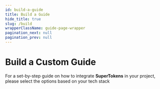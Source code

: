 ```yaml
---
id: build-a-guide
title: Build a Guide
hide_title: true
slug: /build
wrapperClassName: guide-page-wrapper 
pagination_next: null
pagination_prev: null
---
```



# Build a Custom Guide 

For a set-by-step guide on how to integrate **SuperTokens** in your
project, please select the options based on your tech stack

<GuideForm />

